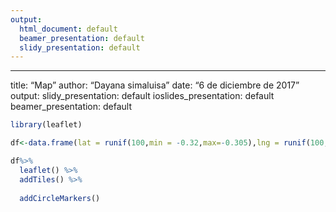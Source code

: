 ```yaml
---
output:
  html_document: default
  beamer_presentation: default
  slidy_presentation: default
---
```

---
title: "Map"
author: "Dayana simaluisa"
date: "6 de diciembre de 2017"
output:
  slidy_presentation: default
  ioslides_presentation: default
  beamer_presentation: default



```r
library(leaflet)

df<-data.frame(lat = runif(100,min = -0.32,max=-0.305),lng = runif(100,min = -78.45,max = -78.43))

df%>%
  leaflet() %>%
  addTiles() %>%
  
  addCircleMarkers()

```





